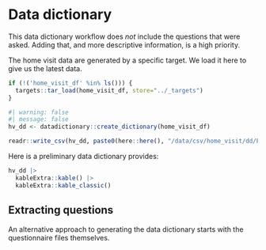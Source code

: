 # Data dictionary

::: {.callout-note}
This data dictionary workflow does _not_ include the questions that were
asked.
Adding that, and more descriptive information, is a high priority.
:::

The home visit data are generated by a specific target.
We load it here to give us the latest data.

```r
if (!('home_visit_df' %in% ls())) {
  targets::tar_load(home_visit_df, store="../_targets")
}
```

```r
#| warning: false
#| message: false
hv_dd <- datadictionary::create_dictionary(home_visit_df)

readr::write_csv(hv_dd, paste0(here::here(), "/data/csv/home_visit/dd/PLAY-home-visit-data-dictionary.csv"))
```

Here is a preliminary data dictionary provides:

```r
hv_dd |>
  kableExtra::kable() |>
  kableExtra::kable_classic()
```

## Extracting questions

An alternative approach to generating the data dictionary starts with the
questionnaire files themselves.


